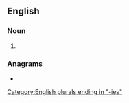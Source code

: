 ==English==

===Noun===
{{head|en|noun form}}

# {{plural of|en|patency}}

===Anagrams===
* {{anagrams|en|a=aceeinpst|patiences|pectinase}}

[[Category:English plurals ending in "-ies"]]